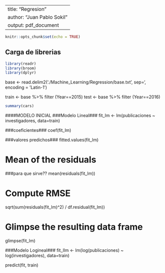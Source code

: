 
---
title: "Regresion"
author: "Juan Pablo Sokil"
output: pdf_document
---

```r
knitr::opts_chunk$set(echo = TRUE)
```

## Carga de librerias##

```r
library(readr)
library(broom)
library(dplyr)
```




base <- read.delim2('./Machine_Learning/Regression/base.txt', sep='\t', encoding = 'Latin-1')

train <- base %>% filter (Year==2015)
test <- base %>% filter (Year==2016)





```r
summary(cars)
```




####MODELO INICIAL
###Modelo Lineal###
fit_lm <- lm(publicaciones ~ investigadores, data=train)

###coeficientes###
coef(fit_lm)

###valores predichos###
fitted.values(fit_lm)

# Mean of the residuals
###para que sirve??
mean(residuals(fit_lm))

# Compute RMSE
sqrt(sum(residuals(fit_lm)^2) / df.residual(fit_lm))


# Glimpse the resulting data frame
glimpse(fit_lm)







###Modelo Logineal###
fit_llm <- lm(log(publicaciones) ~ log(investigadores), data=train)



predict(fit, train)

